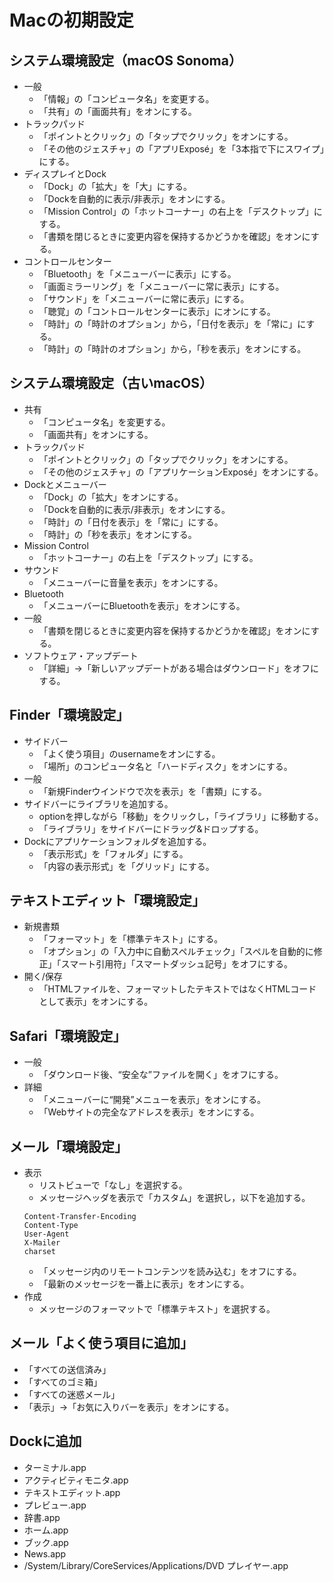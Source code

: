 # Macの初期設定 {#InitialSetting}


## システム環境設定（macOS Sonoma）

- 一般
    + 「情報」の「コンピュータ名」を変更する。
    + 「共有」の「画面共有」をオンにする。

- トラックパッド
    + 「ポイントとクリック」の「タップでクリック」をオンにする。
    + 「その他のジェスチャ」の「アプリExposé」を「3本指で下にスワイプ」にする。

- ディスプレイとDock
    + 「Dock」の「拡大」を「大」にする。
    + 「Dockを自動的に表示/非表示」をオンにする。
    + 「Mission Control」の「ホットコーナー」の右上を「デスクトップ」にする。
    + 「書類を閉じるときに変更内容を保持するかどうかを確認」をオンにする。

- コントロールセンター
    + 「Bluetooth」を「メニューバーに表示」にする。
    + 「画面ミラーリング」を「メニューバーに常に表示」にする。
    + 「サウンド」を「メニューバーに常に表示」にする。
    + 「聴覚」の「コントロールセンターに表示」にオンにする。
    + 「時計」の「時計のオプション」から，「日付を表示」を「常に」にする。
    + 「時計」の「時計のオプション」から，「秒を表示」をオンにする。

## システム環境設定（古いmacOS）

- 共有
    + 「コンピュータ名」を変更する。
    + 「画面共有」をオンにする。

- トラックパッド
    + 「ポイントとクリック」の「タップでクリック」をオンにする。
    + 「その他のジェスチャ」の「アプリケーションExposé」をオンにする。

- Dockとメニューバー
    + 「Dock」の「拡大」をオンにする。
    + 「Dockを自動的に表示/非表示」をオンにする。
    + 「時計」の「日付を表示」を「常に」にする。
    + 「時計」の「秒を表示」をオンにする。

- Mission Control
    + 「ホットコーナー」の右上を「デスクトップ」にする。

- サウンド
    + 「メニューバーに音量を表示」をオンにする。

- Bluetooth
    + 「メニューバーにBluetoothを表示」をオンにする。

- 一般
    + 「書類を閉じるときに変更内容を保持するかどうかを確認」をオンにする。

- ソフトウェア・アップデート
    + 「詳細」→「新しいアップデートがある場合はダウンロード」をオフにする。


## Finder「環境設定」

- サイドバー
    + 「よく使う項目」のusernameをオンにする。
    + 「場所」のコンピュータ名と「ハードディスク」をオンにする。

- 一般
    + 「新規Finderウインドウで次を表示」を「書類」にする。

- サイドバーにライブラリを追加する。
    + optionを押しながら「移動」をクリックし，「ライブラリ」に移動する。
    + 「ライブラリ」をサイドバーにドラッグ&ドロップする。

- Dockにアプリケーションフォルダを追加する。
    + 「表示形式」を「フォルダ」にする。
    + 「内容の表示形式」を「グリッド」にする。


## テキストエディット「環境設定」

- 新規書類
    + 「フォーマット」を「標準テキスト」にする。
    + 「オプション」の「入力中に自動スペルチェック」「スペルを自動的に修正」「スマート引用符」「スマートダッシュ記号」をオフにする。

- 開く/保存
    + 「HTMLファイルを、フォーマットしたテキストではなくHTMLコードとして表示」をオンにする。


## Safari「環境設定」

- 一般
    + 「ダウンロード後、“安全な”ファイルを開く」をオフにする。

- 詳細
    + 「メニューバーに“開発”メニューを表示」をオンにする。
    + 「Webサイトの完全なアドレスを表示」をオンにする。


## メール「環境設定」

- 表示
    + リストビューで「なし」を選択する。
    + メッセージヘッダを表示で「カスタム」を選択し，以下を追加する。
```
Content-Transfer-Encoding
Content-Type
User-Agent
X-Mailer
charset
```
    + 「メッセージ内のリモートコンテンツを読み込む」をオフにする。
    + 「最新のメッセージを一番上に表示」をオンにする。

- 作成
    + メッセージのフォーマットで「標準テキスト」を選択する。


## メール「よく使う項目に追加」

- 「すべての送信済み」
- 「すべてのゴミ箱」
- 「すべての迷惑メール」
- 「表示」→「お気に入りバーを表示」をオンにする。


## Dockに追加

- ターミナル.app
- アクティビティモニタ.app
- テキストエディット.app
- プレビュー.app
- 辞書.app
- ホーム.app
- ブック.app
- News.app
- /System/Library/CoreServices/Applications/DVD プレイヤー.app
